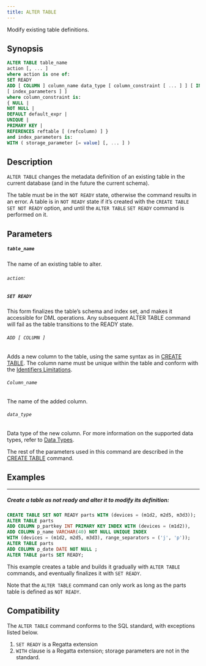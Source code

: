 ---
title: ALTER TABLE
---

Modify existing table definitions.

## Synopsis


```sql
ALTER TABLE table_name
action [, ... ]
where action is one of:
SET READY
ADD [ COLUMN ] column_name data_type [ column_constraint [ ... ] ] [ INDEX
[ index_parameters ] ]
where column_constraint is:
{ NULL |
NOT NULL |
DEFAULT default_expr |
UNIQUE |
PRIMARY KEY |
REFERENCES reftable [ (refcolumn) ] }
and index_parameters is:
WITH ( storage_parameter [= value] [, ... ] )
```

## Description

`ALTER TABLE` changes the metadata definition of an existing table in the current database (and in the future
the current schema).

The table must be in the `NOT READY` state, otherwise the command results in an error. A table is in `NOT
READY` state if it’s created with the `CREATE TABLE SET NOT READY` option, and until the `ALTER TABLE`
`SET READY` command is performed on it.

## Parameters

##### `table_name`

The name of an existing table to alter.

###### `action`: 

##### `SET READY`
This form finalizes the table’s schema and index set, and makes it accessible for DML
operations. Any subsequent ALTER TABLE command will fail as the table transitions to the READY state.

###### `ADD [ COLUMN ]`

Adds a new column to the table, using the same syntax as in [CREATE TABLE](/sql/ddl-commands/create-table). The column
name must be unique within the table and conform with the [Identifiers Limitations](/sql/appendices/indentifiers-limitations).

###### `Column_name`

The name of the added column.

###### `data_type`
Data type of the new column. For more information on the supported data types, refer to [Data Types](/sql/data-types).

The rest of the parameters used in this command are described in the [CREATE TABLE](/sql/ddl-commands/create-table) command.

## Examples
---

##### Create a table as not ready and alter it to modify its definition:

```sql
CREATE TABLE SET NOT READY parts WITH (devices = (m1d2, m2d5, m3d3));
ALTER TABLE parts
ADD COLUMN p_partkey INT PRIMARY KEY INDEX WITH (devices = (m1d2)),
ADD COLUMN p_name VARCHAR(40) NOT NULL UNIQUE INDEX
WITH (devices = (m1d2, m2d5, m3d3), range_separators = ('j', 'p'));
ALTER TABLE parts
ADD COLUMN p_date DATE NOT NULL ;
ALTER TABLE parts SET READY;
```

This example creates a table and builds it gradually with `ALTER TABLE` commands, and eventually finalizes it
with `SET READY`.

Note that the `ALTER TABLE` command can only work as long as the parts table is defined as `NOT READY`.

## Compatibility

The `ALTER TABLE` command conforms to the SQL standard, with exceptions listed below.

1. `SET READY` is a Regatta extension
2. `WITH` clause is a Regatta extension; storage parameters are not in the standard.